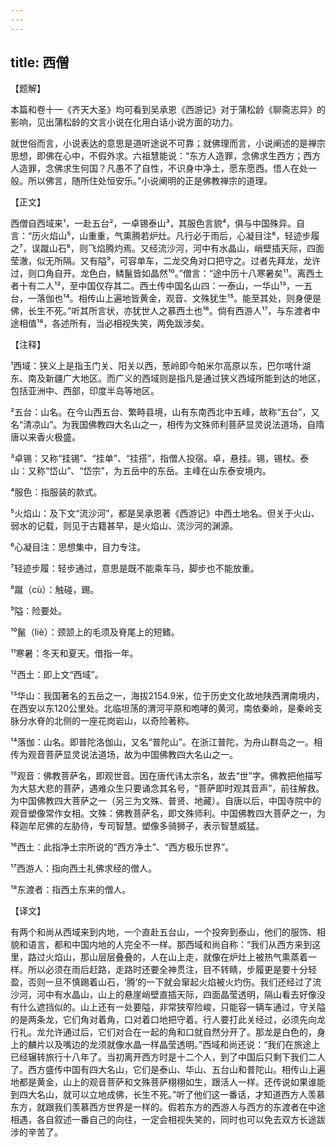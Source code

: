```yaml
---
---
---
```

title: 西僧
---




【题解】


本篇和卷十一《齐天大圣》均可看到吴承恩《西游记》对于蒲松龄《聊斋志异》的影响，见出蒲松龄的文言小说在化用白话小说方面的功力。

就世俗而言，小说表达的意思是道听途说不可靠；就佛理而言，小说阐述的是禅宗思想，即佛在心中，不假外求。六祖慧能说：“东方人造罪，念佛求生西方；西方人造罪，念佛求生何国？凡愚不了自性，不识身中净土，愿东愿西。悟人在处一般。所以佛言，随所住处恒安乐。”小说阐明的正是佛教禅宗的道理。

【正文】

西僧自西域来¹，一赴五台²，一卓锡泰山³，其服色言貌⁴，俱与中国殊异。自言：“历火焰山⁵，山重重，气熏腾若炉灶。凡行必于雨后，心凝目注⁶，轻迹步履之⁷，误蹴山石⁸，则飞焰腾灼焉。又经流沙河，河中有水晶山，峭壁插天际，四面莹澈，似无所隔。又有隘⁹，可容单车，二龙交角对口把守之。过者先拜龙，龙许过，则口角自开。龙色白，鳞鬣皆如晶然¹⁰。”僧言：“途中历十八寒暑矣¹¹。离西土者十有二人¹²，至中国仅存其二。西土传中国名山四：一泰山，一华山¹³，一五台，一落伽也¹⁴。相传山上遍地皆黄金，观音、文殊犹生¹⁵。能至其处，则身便是佛，长生不死。”听其所言状，亦犹世人之慕西土也¹⁶。倘有西游人¹⁷，与东渡者中途相值¹⁸，各述所有，当必相视失笑，两免跋涉矣。





【注释】


¹西域：狭义上是指玉门关、阳关以西，葱岭即今帕米尔高原以东，巴尔喀什湖东、南及新疆广大地区。而广义的西域则是指凡是通过狭义西域所能到达的地区，包括亚洲中、西部，印度半岛等地区。

²五台：山名。在今山西五台、繁畤县境，山有东南西北中五峰，故称“五台”，又名“清凉山”。为我国佛教四大名山之一，相传为文殊师利菩萨显灵说法道场，自隋唐以来香火极盛。

³卓锡：又称“挂锡”、“挂单”、“挂搭”，指僧人投宿。卓，悬挂。锡，锡杖。泰山：又称“岱山”、“岱宗”，为五岳中的东岳。主峰在山东泰安境内。

⁴服色：指服装的款式。

⁵火焰山：及下文“流沙河”，都是吴承恩著《西游记》中西土地名。但关于火山、弱水的记载，则见于古籍甚早，是火焰山、流沙河的渊源。

⁶心凝目注：思想集中，目力专注。

⁷轻迹步履：轻步通过，意思是既不能乘车马，脚步也不能放重。

⁸蹴（cù）：触碰，踢。

⁹隘：险要处。

¹⁰鬣（liè）：颈颔上的毛须及脊尾上的短鳍。

¹¹寒暑：冬天和夏天。借指一年。

¹²西土：即上文“西域”。

¹³华山：我国著名的五岳之一，海拔2154.9米，位于历史文化故地陕西渭南境内，在西安以东120公里处。北临坦荡的渭河平原和咆哮的黄河，南依秦岭，是秦岭支脉分水脊的北侧的一座花岗岩山，以奇险著称。

¹⁴落伽：山名。即普陀洛伽山，又名“普陀山”。在浙江普陀，为舟山群岛之一。相传为观音菩萨显灵说法道场，故为中国佛教四大名山之一。

¹⁵观音：佛教菩萨名，即观世音。因在唐代讳太宗名，故去“世”字。佛教把他描写为大慈大悲的菩萨，遇难众生只要诵念其名号，“菩萨即时观其音声”，前往解救。为中国佛教四大菩萨之一（另三为文殊、普贤、地藏）。自唐以后，中国寺院中的观音塑像常作女相。文殊：佛教菩萨名，即文殊师利。中国佛教四大菩萨之一，为释迦牟尼佛的左胁侍，专司智慧。塑像多骑狮子，表示智慧威猛。

¹⁶西土：此指净土宗所说的“西方净土”、“西方极乐世界”。

¹⁷西游人：指向西土礼佛求经的僧人。

¹⁸东渡者：指西土东来的僧人。





【译文】


有两个和尚从西域来到内地，一个直赴五台山，一个投奔到泰山，他们的服饰、相貌和语言，都和中国内地的人完全不一样。那西域和尚自称：“我们从西方来到这里，路过火焰山，那山层层叠叠的，人在山上走，就像在炉灶上被热气熏蒸着一样。所以必须在雨后赶路，走路时还要全神贯注，目不转睛，步履更是要十分轻盈，否则一旦不慎踢着山石，‘腾’的一下就会窜起火焰被火灼伤。我们还经过了流沙河，河中有水晶山，山上的悬崖峭壁直插天际，四面晶莹透明，隔山看去好像没有什么遮挡似的。山上还有一处要隘，非常狭窄险峻，只能容一辆车通过，守关隘的是两条龙，它们角对着角，口对着口地把守着。行人要打此关经过，必须先向龙行礼。龙允许通过后，它们对合在一起的角和口就自然分开了。那龙是白色的，身上的麟片以及嘴边的龙须就像水晶一样晶莹透明。”西域和尚还说：“我们在旅途上已经辗转旅行十八年了。当初离开西方时是十二个人，到了中国后只剩下我们二人了。西方盛传中国有四大名山，它们是泰山、华山、五台山和普陀山。相传山上遍地都是黄金，山上的观音菩萨和文殊菩萨栩栩如生，跟活人一样。还传说如果谁能到四大名山，就可以立地成佛，长生不死。”听了他们这一番话，才知道西方人羡慕东方，就跟我们羡慕西方世界是一样的。假若东方的西游人与西方的东渡者在中途相遇，各自叙述一番自己的向往，一定会相视失笑的，同时也可以免去双方长途跋涉的辛苦了。